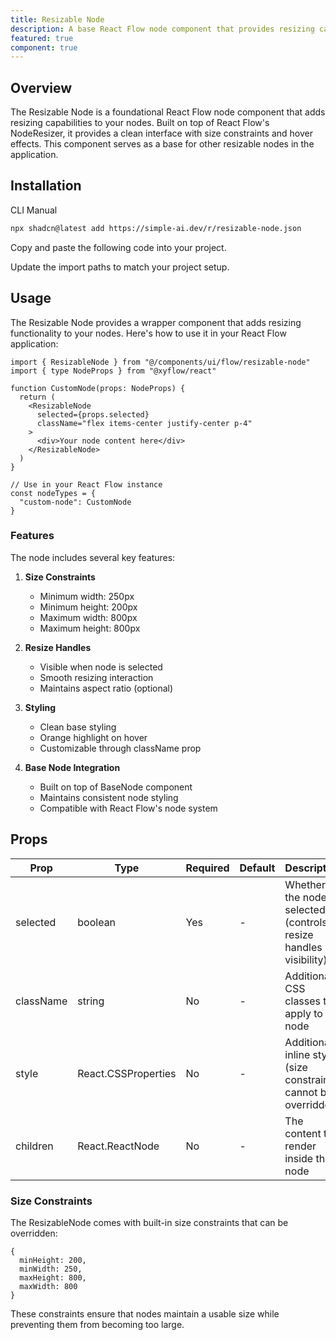 ```yaml
---
title: Resizable Node
description: A base React Flow node component that provides resizing capabilities with size constraints
featured: true
component: true
---
```


<ComponentPreview name="resizable-node-demo" description="An example of a resizable node with size constraints and resize handles" />

## Overview

The Resizable Node is a foundational React Flow node component that adds resizing capabilities to your nodes. Built on top of React Flow's NodeResizer, it provides a clean interface with size constraints and hover effects. This component serves as a base for other resizable nodes in the application.

## Installation

<Tabs defaultValue="cli">

<TabsList>
  <TabsTrigger value="cli">CLI</TabsTrigger>
  <TabsTrigger value="manual">Manual</TabsTrigger>
</TabsList>

<TabsContent value="cli">

```bash
npx shadcn@latest add https://simple-ai.dev/r/resizable-node.json
```

</TabsContent>

<TabsContent value="manual">

<Steps>

<Step>Copy and paste the following code into your project.</Step>

<ComponentSource name="resizable-node" />

<Step>Update the import paths to match your project setup.</Step>

</Steps>

</TabsContent>

</Tabs>

## Usage

The Resizable Node provides a wrapper component that adds resizing functionality to your nodes. Here's how to use it in your React Flow application:

```tsx
import { ResizableNode } from "@/components/ui/flow/resizable-node"
import { type NodeProps } from "@xyflow/react"

function CustomNode(props: NodeProps) {
  return (
    <ResizableNode
      selected={props.selected}
      className="flex items-center justify-center p-4"
    >
      <div>Your node content here</div>
    </ResizableNode>
  )
}

// Use in your React Flow instance
const nodeTypes = {
  "custom-node": CustomNode
}
```

### Features

The node includes several key features:

1. **Size Constraints**
   - Minimum width: 250px
   - Minimum height: 200px
   - Maximum width: 800px
   - Maximum height: 800px

2. **Resize Handles**
   - Visible when node is selected
   - Smooth resizing interaction
   - Maintains aspect ratio (optional)

3. **Styling**
   - Clean base styling
   - Orange highlight on hover
   - Customizable through className prop

4. **Base Node Integration**
   - Built on top of BaseNode component
   - Maintains consistent node styling
   - Compatible with React Flow's node system

## Props

| Prop | Type | Required | Default | Description |
| --- | --- | --- | --- | --- |
| selected | boolean | Yes | - | Whether the node is selected (controls resize handles visibility) |
| className | string | No | - | Additional CSS classes to apply to the node |
| style | React.CSSProperties | No | - | Additional inline styles (size constraints cannot be overridden) |
| children | React.ReactNode | No | - | The content to render inside the node |

### Size Constraints

The ResizableNode comes with built-in size constraints that can be overridden:

```tsx
{
  minHeight: 200,
  minWidth: 250,
  maxHeight: 800,
  maxWidth: 800
}
```

These constraints ensure that nodes maintain a usable size while preventing them from becoming too large.
